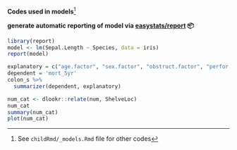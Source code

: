 **Codes used in models**^[See `childRmd/_models.Rmd` file for other codes]


**generate automatic reporting of model via [easystats/report](https://easystats.github.io/report/) 📦**

```r
library(report)
model <- lm(Sepal.Length ~ Species, data = iris)
report(model)
```





```r
explanatory = c("age.factor", "sex.factor", "obstruct.factor", "perfor.factor")
dependent = 'mort_5yr'
colon_s %>%
  summarizer(dependent, explanatory)
```


<!-- Where a multivariable model contains a subset of the variables specified in the full univariable set, this can be specified. -->

<!-- explanatory = c("age.factor", "sex.factor", "obstruct.factor", "perfor.factor") -->
<!-- explanatory.multi = c("age.factor", "obstruct.factor") -->
<!-- dependent = 'mort_5yr' -->
<!-- colon_s %>% -->
<!--   summarizer(dependent, explanatory, explanatory.multi) -->

<!-- Random effects. -->

<!-- e.g. lme4::glmer(dependent ~ explanatory + (1 | random_effect), family="binomial") -->

<!-- explanatory = c("age.factor", "sex.factor", "obstruct.factor", "perfor.factor") -->
<!-- explanatory.multi = c("age.factor", "obstruct.factor") -->
<!-- random.effect = "hospital" -->
<!-- dependent = 'mort_5yr' -->
<!-- colon_s %>% -->
<!--   summarizer(dependent, explanatory, explanatory.multi, random.effect) -->

<!-- metrics=TRUE provides common model metrics. -->

<!-- colon_s %>% -->
<!--   summarizer(dependent, explanatory, explanatory.multi,  metrics=TRUE) -->

<!-- Cox proportional hazards -->

<!-- e.g. survival::coxph(dependent ~ explanatory) -->

<!-- explanatory = c("age.factor", "sex.factor", "obstruct.factor", "perfor.factor") -->
<!-- dependent = "Surv(time, status)" -->

<!-- colon_s %>%  -->
<!-- 	summarizer(dependent, explanatory) -->

<!-- Rather than going all-in-one, any number of subset models can be manually added on to a summary.factorlist() table using summarizer.merge(). This is particularly useful when models take a long-time to run or are complicated. -->

<!-- Note requirement for glm.id=TRUE. fit2df is a subfunction extracting most common models to a dataframe. -->

<!-- explanatory = c("age.factor", "sex.factor", "obstruct.factor", "perfor.factor") -->
<!-- explanatory.multi = c("age.factor", "obstruct.factor") -->
<!-- random.effect = "hospital" -->
<!-- dependent = 'mort_5yr' -->

<!-- # Separate tables -->
<!-- colon_s %>% -->
<!--   summary.factorlist(dependent, explanatory, glm.id=TRUE) -> example.summary -->

<!-- colon_s %>% -->
<!--   glmuni(dependent, explanatory) %>% -->
<!--   fit2df(estimate.suffix=" (univariable)") -> example.univariable -->

<!-- colon_s %>% -->
<!--   glmmulti(dependent, explanatory) %>% -->
<!--   fit2df(estimate.suffix=" (multivariable)") -> example.multivariable -->


<!-- colon_s %>% -->
<!--   glmmixed(dependent, explanatory, random.effect) %>% -->
<!--   fit2df(estimate.suffix=" (multilevel") -> example.multilevel -->

<!-- # Pipe together -->
<!-- example.summary %>%  -->
<!--   summarizer.merge(example.univariable) %>%  -->
<!--   summarizer.merge(example.multivariable) %>%  -->
<!--   summarizer.merge(example.multilevel) %>%  -->
<!--   select(-c(glm.id, index)) -> example.final -->
<!-- example.final -->

<!-- Cox Proportional Hazards example with separate tables merged together. -->

<!-- explanatory = c("age.factor", "sex.factor", "obstruct.factor", "perfor.factor") -->
<!-- explanatory.multi = c("age.factor", "obstruct.factor") -->
<!-- dependent = "Surv(time, status)" -->

<!-- # Separate tables -->
<!-- colon_s %>% -->
<!-- 	summary.factorlist(dependent, explanatory, glm.id=TRUE) -> example2.summary -->

<!-- colon_s %>% -->
<!-- 	coxphuni(dependent, explanatory) %>% -->
<!-- 	fit2df(estimate.suffix=" (univariable)") -> example2.univariable -->

<!-- colon_s %>% -->
<!--   coxphmulti(dependent, explanatory.multi) %>% -->
<!--   fit2df(estimate.suffix=" (multivariable)") -> example2.multivariable -->

<!-- # Pipe together -->
<!-- example2.summary %>%  -->
<!-- 	summarizer.merge(example2.univariable) %>%  -->
<!-- 	summarizer.merge(example2.multivariable) %>%  -->
<!-- 	select(-c(glm.id, index)) -> example2.final -->
<!-- example2.final -->







<!-- # OR plot -->
<!-- explanatory = c("age.factor", "sex.factor", "obstruct.factor", "perfor.factor") -->
<!-- dependent = 'mort_5yr' -->
<!-- colon_s %>% -->
<!--   or.plot(dependent, explanatory) -->
<!-- # Previously fitted models (`glmmulti()` or `glmmixed()`) can be provided directly to `glmfit`   -->

<!-- # HR plot (not fully tested) -->
<!-- explanatory = c("age.factor", "sex.factor", "obstruct.factor", "perfor.factor") -->
<!-- dependent = "Surv(time, status)" -->
<!-- colon_s %>% -->
<!--   hr.plot(dependent, explanatory, dependent_label = "Survival") -->
<!-- # Previously fitted models (`coxphmulti`) can be provided directly using `coxfit` -->




<!-- # ANOVA -->


```r
num_cat <- dlookr::relate(num, ShelveLoc)
num_cat
summary(num_cat)
plot(num_cat)

```



